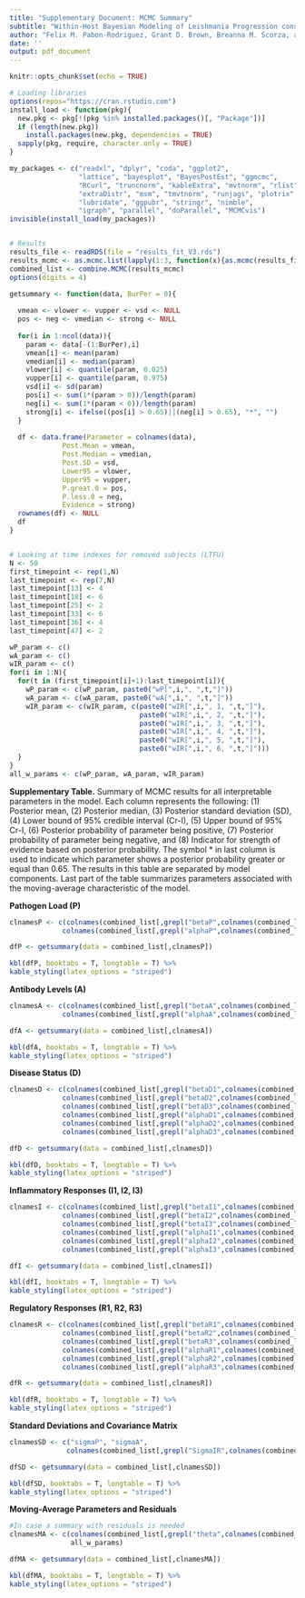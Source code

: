 ---
title: "Supplementary Document: MCMC Summary"
subtitle: "Within-Host Bayesian Modeling of Leishmania Progression considering Inflammatory and Regulatory Responses"
author: "Felix M. Pabon-Rodriguez, Grant D. Brown, Breanna M. Scorza, and Christine A. Petersen"
date: ''
output: pdf_document
---
 
```{r setup, include=FALSE}
knitr::opts_chunk$set(echo = TRUE)

# Loading libraries
options(repos="https://cran.rstudio.com")
install_load <- function(pkg){
  new.pkg <- pkg[!(pkg %in% installed.packages()[, "Package"])]
  if (length(new.pkg))
    install.packages(new.pkg, dependencies = TRUE)
  sapply(pkg, require, character.only = TRUE)
}

my_packages <- c("readxl", "dplyr", "coda", "ggplot2",
                 "lattice", "bayesplot", "BayesPostEst", "ggmcmc", 
                 "RCurl", "truncnorm", "kableExtra", "mvtnorm", "rlist", 
                 "extraDistr", "msm", "tmvtnorm", "runjags", "plotrix",
                 "lubridate", "ggpubr", "stringr", "nimble",
                 "igraph", "parallel", "doParallel", "MCMCvis")
invisible(install_load(my_packages))


# Results
results_file <- readRDS(file = "results_fit_V3.rds")
results_mcmc <- as.mcmc.list(lapply(1:3, function(x){as.mcmc(results_file[[x]])}))
combined_list <- combine.MCMC(results_mcmc)
options(digits = 4)
```

```{r, echo=FALSE}

getsummary <- function(data, BurPer = 0){
  
  vmean <- vlower <- vupper <- vsd <- NULL
  pos <- neg <- vmedian <- strong <- NULL
  
  for(i in 1:ncol(data)){
    param <- data[-(1:BurPer),i]
    vmean[i] <- mean(param)
    vmedian[i] <- median(param)
    vlower[i] <- quantile(param, 0.025)
    vupper[i] <- quantile(param, 0.975)
    vsd[i] <- sd(param)
    pos[i] <- sum(1*(param > 0))/length(param)
    neg[i] <- sum(1*(param < 0))/length(param)
    strong[i] <- ifelse((pos[i] > 0.65)||(neg[i] > 0.65), "*", "")
  }
    
  df <- data.frame(Parameter = colnames(data),
             Post.Mean = vmean,
             Post.Median = vmedian,
             Post.SD = vsd,
             Lower95 = vlower,
             Upper95 = vupper,
             P.great.0 = pos,
             P.less.0 = neg,
             Evidence = strong)
  rownames(df) <- NULL
  df
}


# Looking at time indexes for removed subjects (LTFU)
N <- 50
first_timepoint <- rep(1,N)
last_timepoint <- rep(7,N)
last_timepoint[13] <- 4  
last_timepoint[18] <- 6  
last_timepoint[25] <- 2  
last_timepoint[33] <- 6  
last_timepoint[36] <- 4  
last_timepoint[47] <- 2  

wP_param <- c()
wA_param <- c()
wIR_param <- c()
for(i in 1:N){
  for(t in (first_timepoint[i]+1):last_timepoint[i]){
    wP_param <- c(wP_param, paste0("wP[",i,", ",t,"]"))
    wA_param <- c(wA_param, paste0("wA[",i,", ",t,"]"))
    wIR_param <- c(wIR_param, c(paste0("wIR[",i,", 1, ",t,"]"), 
                                paste0("wIR[",i,", 2, ",t,"]"),
                                paste0("wIR[",i,", 3, ",t,"]"), 
                                paste0("wIR[",i,", 4, ",t,"]"),
                                paste0("wIR[",i,", 5, ",t,"]"), 
                                paste0("wIR[",i,", 6, ",t,"]")))
  }
}
all_w_params <- c(wP_param, wA_param, wIR_param)

```

**Supplementary Table.** Summary of MCMC results for all interpretable parameters in the model. Each column represents the following: (1) Posterior mean, (2) Posterior median, (3) Posterior standard deviation (SD), (4) Lower bound of 95% credible interval (Cr-I), (5) Upper bound of 95% Cr-I, (6) Posterior probability of parameter being positive, (7) Posterior probability of parameter being negative, and (8) Indicator for strength of evidence based on posterior probability. The symbol \* in last column is used to indicate which parameter shows a posterior probability greater or equal than 0.65. The results in this table are separated by model components. Last part of the table summarizes parameters associated with the moving-average characteristic of the model.

\vspace{0.5cm}

**Pathogen Load (P)**

```{r, echo=FALSE}

clnamesP <- c(colnames(combined_list[,grepl("betaP",colnames(combined_list))]),
             colnames(combined_list[,grepl("alphaP",colnames(combined_list))]))

dfP <- getsummary(data = combined_list[,clnamesP])

kbl(dfP, booktabs = T, longtable = T) %>%
kable_styling(latex_options = "striped")
```

\newpage

**Antibody Levels (A)**

```{r, echo=FALSE}

clnamesA <- c(colnames(combined_list[,grepl("betaA",colnames(combined_list))]),
             colnames(combined_list[,grepl("alphaA",colnames(combined_list))]))

dfA <- getsummary(data = combined_list[,clnamesA])

kbl(dfA, booktabs = T, longtable = T) %>%
kable_styling(latex_options = "striped")
```

\newpage

**Disease Status (D)**

```{r, echo=FALSE}

clnamesD <- c(colnames(combined_list[,grepl("betaD1",colnames(combined_list))]),
             colnames(combined_list[,grepl("betaD2",colnames(combined_list))]),
             colnames(combined_list[,grepl("betaD3",colnames(combined_list))]),
             colnames(combined_list[,grepl("alphaD1",colnames(combined_list))]),
             colnames(combined_list[,grepl("alphaD2",colnames(combined_list))]),
             colnames(combined_list[,grepl("alphaD3",colnames(combined_list))]))

dfD <- getsummary(data = combined_list[,clnamesD])

kbl(dfD, booktabs = T, longtable = T) %>%
kable_styling(latex_options = "striped")
```

\newpage

**Inflammatory Responses (I1, I2, I3)**

```{r, echo=FALSE}

clnamesI <- c(colnames(combined_list[,grepl("betaI1",colnames(combined_list))]),
             colnames(combined_list[,grepl("betaI2",colnames(combined_list))]),
             colnames(combined_list[,grepl("betaI3",colnames(combined_list))]),
             colnames(combined_list[,grepl("alphaI1",colnames(combined_list))]),
             colnames(combined_list[,grepl("alphaI2",colnames(combined_list))]),
             colnames(combined_list[,grepl("alphaI3",colnames(combined_list))]))

dfI <- getsummary(data = combined_list[,clnamesI])

kbl(dfI, booktabs = T, longtable = T) %>%
kable_styling(latex_options = "striped")
```

\newpage

**Regulatory Responses (R1, R2, R3)**

```{r, echo=FALSE}

clnamesR <- c(colnames(combined_list[,grepl("betaR1",colnames(combined_list))]),
             colnames(combined_list[,grepl("betaR2",colnames(combined_list))]),
             colnames(combined_list[,grepl("betaR3",colnames(combined_list))]),
             colnames(combined_list[,grepl("alphaR1",colnames(combined_list))]),
             colnames(combined_list[,grepl("alphaR2",colnames(combined_list))]),
             colnames(combined_list[,grepl("alphaR3",colnames(combined_list))]))

dfR <- getsummary(data = combined_list[,clnamesR])

kbl(dfR, booktabs = T, longtable = T) %>%
kable_styling(latex_options = "striped")
```

\newpage

**Standard Deviations and Covariance Matrix**

```{r, echo=FALSE}

clnamesSD <- c("sigmaP", "sigmaA",
              colnames(combined_list[,grepl("SigmaIR",colnames(combined_list))]))

dfSD <- getsummary(data = combined_list[,clnamesSD])

kbl(dfSD, booktabs = T, longtable = T) %>%
kable_styling(latex_options = "striped")
```

\newpage

**Moving-Average Parameters and Residuals**

```{r, echo=FALSE}

#In case a summary with residuals is needed
clnamesMA <- c(colnames(combined_list[,grepl("theta",colnames(combined_list))]),
               all_w_params)

dfMA <- getsummary(data = combined_list[,clnamesMA])

kbl(dfMA, booktabs = T, longtable = T) %>%
kable_styling(latex_options = "striped")
```
